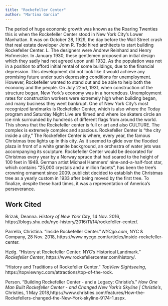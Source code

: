 ```yaml
---
title: "Rockefeller Center"
author: "Martina Garcia"
---
```


The period of huge economic growth was known as the Roaring Twenties this is when the Rockefeller Center stood in New York City's Lower Manhattan. It was on October 28, 1929, the day before the Wall Street crash that real estate developer John R. Todd hired architects to start building Rockefeller Center. L. The designers were Andrew Reinhard and Henry Hofmeister. In January 1930, these gentlemen proposed an initial design which they sadly had not agreed upon until 1932. As the population was not in a position to afford initial rental of some buildings, due to the financial depression. This development did not look like it would achieve any promising future under such depressing conditions for unemployment. However, Rockefeller wanted to stand out and be able to help both the economy and the people. On July 22nd, 1931, when construction of the structure began, New York's economy was in a horrendous. Unemployment rates for construction workers were extremely high when building began, and many business they went bankrupt. One of New York City's most recognized landmarks is Rockefeller Center, which is also where the Today program and Saturday Night Live are filmed and where ice skaters circle an ice rink surrounded by hundreds of different flags from around the world. This shows that the Rockefeller center is full or art and also CULTURE. The complex is extremely complex and spacious. Rockefeller Center is "the city inside a city," The Rockefeller Center is where, every year, the famous Christmas tree lights up in this city. As it seemed to glide over the flooded plaza in front of a white granite background, an orchestra of water jets was accompanying its sculpture. Rockefeller Center would be decorated for Christmas every year by a Norway spruce that had soared to the height of 100 feet in 1948. German artist Michael Hammers' nine-and-a-half-foot star, which contains "25,000 crystals and a million facets", has been the tree's crowning ornament since 2009. publicist decided to establish the Christmas tree as a yearly custom in 1933 after being moved by the first tree. To finalize, despite these hard times, it was a representation of America's perseverance.

## Work Cited

Brizak, Deanna. *History of New York City*, 14 Nov. 2016, https://blogs.shu.edu/nyc-history/2016/11/14/rockefeller-center/.

Parrella, Christina. “Inside Rockefeller Center.” *NYCgo.com*, NYC & Company, 28 Nov. 2018, https://www.nycgo.com/articles/inside-rockefeller-center.

Hzdg. “History at Rockefeller Center: NYC's Historical Landmark.” *Rockefeller Center*, https://www.rockefellercenter.com/history/.

“History and Traditions of Rockefeller Center.” *TopView Sightseeing*, https://topviewnyc.com/attractions/top-of-the-rock.

Person. “Building Rockefeller Center - and a Legacy: Christie's.” *How One Man Built Rockefeller Center - and Changed New York's Skyline | Christie's*, Christies, 1 May 2018,https://www.christies.com/features/How-the-Rockefellers-changed-the-New-York-skyline-9174-1.aspx.
